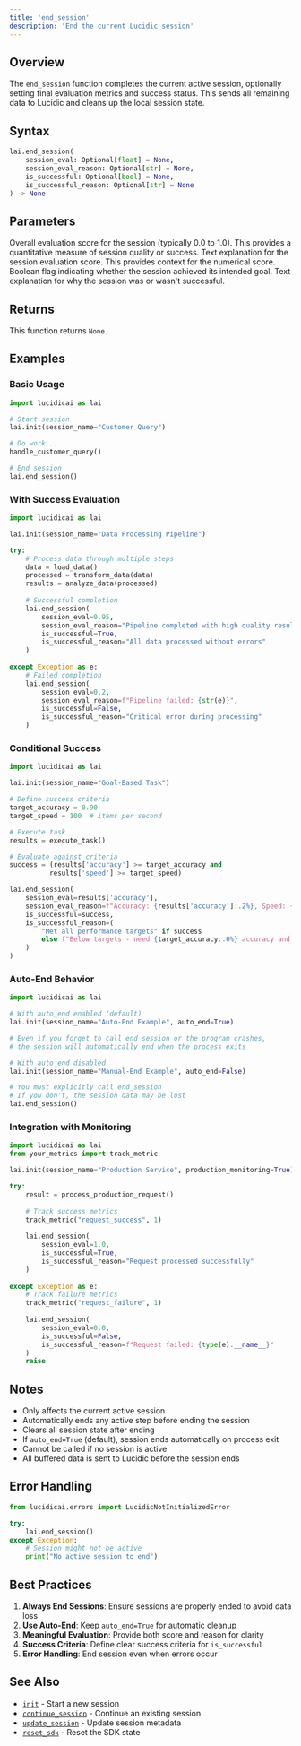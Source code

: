 ```yaml
---
title: 'end_session'
description: 'End the current Lucidic session'
---
```


## Overview

The `end_session` function completes the current active session, optionally setting final evaluation metrics and success status. This sends all remaining data to Lucidic and cleans up the local session state.

## Syntax

```python
lai.end_session(
    session_eval: Optional[float] = None,
    session_eval_reason: Optional[str] = None,
    is_successful: Optional[bool] = None,
    is_successful_reason: Optional[str] = None
) -> None
```

## Parameters

<ParamField path="session_eval" type="float" optional>
  Overall evaluation score for the session (typically 0.0 to 1.0). This provides a quantitative measure of session quality or success.
</ParamField>

<ParamField path="session_eval_reason" type="string" optional>
  Text explanation for the session evaluation score. This provides context for the numerical score.
</ParamField>

<ParamField path="is_successful" type="boolean" optional>
  Boolean flag indicating whether the session achieved its intended goal.
</ParamField>

<ParamField path="is_successful_reason" type="string" optional>
  Text explanation for why the session was or wasn't successful.
</ParamField>

## Returns

This function returns `None`.

## Examples

### Basic Usage

```python
import lucidicai as lai

# Start session
lai.init(session_name="Customer Query")

# Do work...
handle_customer_query()

# End session
lai.end_session()
```

### With Success Evaluation

```python
import lucidicai as lai

lai.init(session_name="Data Processing Pipeline")

try:
    # Process data through multiple steps
    data = load_data()
    processed = transform_data(data)
    results = analyze_data(processed)
    
    # Successful completion
    lai.end_session(
        session_eval=0.95,
        session_eval_reason="Pipeline completed with high quality results",
        is_successful=True,
        is_successful_reason="All data processed without errors"
    )
    
except Exception as e:
    # Failed completion
    lai.end_session(
        session_eval=0.2,
        session_eval_reason=f"Pipeline failed: {str(e)}",
        is_successful=False,
        is_successful_reason="Critical error during processing"
    )
```

### Conditional Success

```python
import lucidicai as lai

lai.init(session_name="Goal-Based Task")

# Define success criteria
target_accuracy = 0.90
target_speed = 100  # items per second

# Execute task
results = execute_task()

# Evaluate against criteria
success = (results['accuracy'] >= target_accuracy and 
          results['speed'] >= target_speed)

lai.end_session(
    session_eval=results['accuracy'],
    session_eval_reason=f"Accuracy: {results['accuracy']:.2%}, Speed: {results['speed']} items/sec",
    is_successful=success,
    is_successful_reason=(
        "Met all performance targets" if success 
        else f"Below targets - need {target_accuracy:.0%} accuracy and {target_speed} items/sec"
    )
)
```

### Auto-End Behavior

```python
import lucidicai as lai

# With auto_end enabled (default)
lai.init(session_name="Auto-End Example", auto_end=True)

# Even if you forget to call end_session or the program crashes,
# the session will automatically end when the process exits

# With auto_end disabled
lai.init(session_name="Manual-End Example", auto_end=False)

# You must explicitly call end_session
# If you don't, the session data may be lost
lai.end_session()
```

### Integration with Monitoring

```python
import lucidicai as lai
from your_metrics import track_metric

lai.init(session_name="Production Service", production_monitoring=True)

try:
    result = process_production_request()
    
    # Track success metrics
    track_metric("request_success", 1)
    
    lai.end_session(
        session_eval=1.0,
        is_successful=True,
        is_successful_reason="Request processed successfully"
    )
    
except Exception as e:
    # Track failure metrics
    track_metric("request_failure", 1)
    
    lai.end_session(
        session_eval=0.0,
        is_successful=False,
        is_successful_reason=f"Request failed: {type(e).__name__}"
    )
    raise
```

## Notes

- Only affects the current active session
- Automatically ends any active step before ending the session
- Clears all session state after ending
- If `auto_end=True` (default), session ends automatically on process exit
- Cannot be called if no session is active
- All buffered data is sent to Lucidic before the session ends

## Error Handling

```python
from lucidicai.errors import LucidicNotInitializedError

try:
    lai.end_session()
except Exception:
    # Session might not be active
    print("No active session to end")
```

## Best Practices

1. **Always End Sessions**: Ensure sessions are properly ended to avoid data loss
2. **Use Auto-End**: Keep `auto_end=True` for automatic cleanup
3. **Meaningful Evaluation**: Provide both score and reason for clarity
4. **Success Criteria**: Define clear success criteria for `is_successful`
5. **Error Handling**: End session even when errors occur

## See Also

- [`init`](/api-reference/api_functions/init) - Start a new session
- [`continue_session`](/api-reference/api_functions/continue_session) - Continue an existing session
- [`update_session`](/api-reference/api_functions/update_session) - Update session metadata
- [`reset_sdk`](/api-reference/api_functions/reset_sdk) - Reset the SDK state